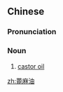==Chinese==
{{zh-forms|type=21}}

===Pronunciation===
{{zh-pron
|m=bìmáyóu
|c=bei6 maa4 jau4
|cat=n
}}

===Noun===
{{zh-noun}}

# [[castor oil]]

[[zh:蓖麻油]]